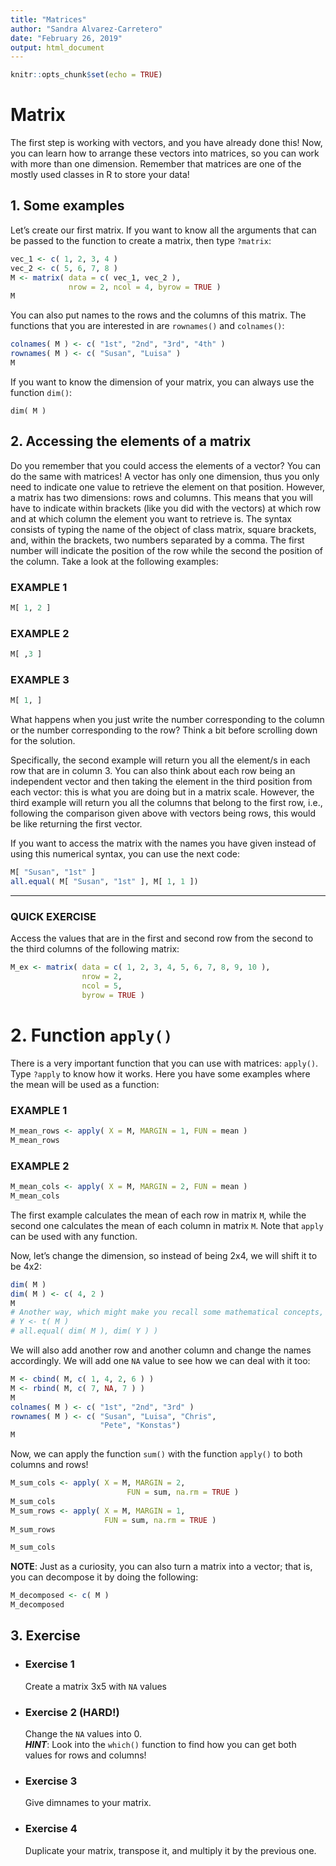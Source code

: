 ```yaml
---
title: "Matrices"
author: "Sandra Alvarez-Carretero"
date: "February 26, 2019"
output: html_document
---
```


```r
knitr::opts_chunk$set(echo = TRUE)
```

# Matrix

The first step is working with vectors, and you have already done this! Now, you can learn how to arrange these vectors into matrices, so you can work with more than one dimension. Remember that matrices are one of the mostly used classes in R to store your data! 

## 1. Some examples

Let's create our first matrix. If you want to know all the arguments that can be passed to the function to create a matrix, then type `?matrix`:

```r
vec_1 <- c( 1, 2, 3, 4 )
vec_2 <- c( 5, 6, 7, 8 )
M <- matrix( data = c( vec_1, vec_2 ),
             nrow = 2, ncol = 4, byrow = TRUE )
M
```

You can also put names to the rows and the columns of this matrix. The functions that you are interested in are `rownames()` and `colnames()`:

```r
colnames( M ) <- c( "1st", "2nd", "3rd", "4th" )
rownames( M ) <- c( "Susan", "Luisa" )
M
```

If you want to know the dimension of your matrix, you can always use the function `dim()`:

```
dim( M )
```

## 2. Accessing the elements of a matrix

Do you remember that you could access the elements of a vector? You can do the same with matrices! A vector has only one dimension, thus you only need to indicate one value to retrieve the element on that position. 
However, a matrix has two dimensions: rows and columns. This means that you will have to indicate within brackets (like you did with the vectors) at which row and at which column the element you want to retrieve is. The syntax consists of typing the name of the object of class matrix, square brackets, and, within the brackets, two numbers separated by a comma. The first number will indicate the position of the row while the second the position of the column. Take a look at the following examples:

### EXAMPLE 1 
```r
M[ 1, 2 ]
```
### EXAMPLE 2
```r
M[ ,3 ]
```
### EXAMPLE 3
```r
M[ 1, ]
```

What happens when you just write the number corresponding to the column or the number corresponding to the row? Think a bit before scrolling down for the solution.

Specifically, the second example will return you all the element/s in each row that are in column 3. You can also think about each row being an independent vector and then taking the element in the third position from each vector: this is what you are doing but in a matrix scale. However, the third example will return you all the columns that belong to the first row, i.e., following the comparison given above with vectors being rows, this would be like returning the first vector.

If you want to access the matrix with the names you have given instead of using this numerical syntax, you can use the next code: 

```r
M[ "Susan", "1st" ]
all.equal( M[ "Susan", "1st" ], M[ 1, 1 ])
```

---
### QUICK EXERCISE 
Access the values that are in the first and second row from the second to the third columns of the following matrix:
```R
M_ex <- matrix( data = c( 1, 2, 3, 4, 5, 6, 7, 8, 9, 10 ),
                nrow = 2, 
                ncol = 5,
                byrow = TRUE )
```

# 2. Function `apply()`

There is a very important function that you can use with matrices: `apply()`. Type `?apply` to know how it works. Here you have some examples where the mean will be used as a function:

### EXAMPLE 1 
```r
M_mean_rows <- apply( X = M, MARGIN = 1, FUN = mean )
M_mean_rows
```

### EXAMPLE 2
```r
M_mean_cols <- apply( X = M, MARGIN = 2, FUN = mean )
M_mean_cols
```

The first example calculates the mean of each row in matrix `M`, while the second one calculates the mean of each column in matrix `M`. Note that `apply` can be used with any function.

Now, let's change the dimension, so instead of being 2x4, we will shift it to be 4x2:

```r
dim( M )
dim( M ) <- c( 4, 2 )
M
# Another way, which might make you recall some mathematical concepts, is the following:
# Y <- t( M )
# all.equal( dim( M ), dim( Y ) )
```

We will also add another row and another column and change the names accordingly. We will add one `NA` value to see how we can deal with it too:

```r
M <- cbind( M, c( 1, 4, 2, 6 ) )
M <- rbind( M, c( 7, NA, 7 ) )
M
colnames( M ) <- c( "1st", "2nd", "3rd" )
rownames( M ) <- c( "Susan", "Luisa", "Chris",
                    "Pete", "Konstas")
M
```

Now, we can apply the function `sum()` with the function `apply()` to both columns and rows!

```r
M_sum_cols <- apply( X = M, MARGIN = 2,
                          FUN = sum, na.rm = TRUE )
M_sum_cols
M_sum_rows <- apply( X = M, MARGIN = 1,
                     FUN = sum, na.rm = TRUE )
M_sum_rows

M_sum_cols
```

**NOTE**: Just as a curiosity, you can also turn a matrix into a vector; that is, you can decompose it by doing the following:

```r
M_decomposed <- c( M )
M_decomposed
```

## 3. Exercise

* ### Exercise 1  
  Create a matrix 3x5 with `NA` values
* ### Exercise 2 (HARD!)  
  Change the `NA` values into 0.  
  ***HINT***: Look into the `which()` function to find how you can get both values for rows and columns!   
* ### Exercise 3  
  Give dimnames to your matrix.
* ### Exercise 4    
  Duplicate your matrix, transpose it, and multiply it by the previous one.


